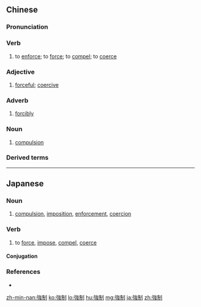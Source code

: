 {{also|强制}}
==Chinese==
{{zh-forms|s=强制}}

===Pronunciation===
{{zh-pron
|m=強zhì
|c=koeng4 zai3,koeng5 zai3
|mn=xm,qz,tw:kiông-chè/zz:kiâng-chì/twvk:kiâng-chè
|ma=y
|cat=v,a,adv,n
}}

===Verb===
{{zh-verb}}

# to [[enforce]]; to [[force]]; to [[compel]]; to [[coerce]]

===Adjective===
{{zh-adj}}

# {{lb|zh|attributive}} [[forceful]]; [[coercive]]
#: {{zh-x|採取 強制 手段|to adopt '''coercive''' measures}}

===Adverb===
{{zh-adv}}

# [[forcibly]]

===Noun===
{{zh-noun}}

# [[compulsion]]

===Derived terms===
{{zh-der|強制拘留|強制性}}

{{zh-cat|Advanced}}

----

==Japanese==
{{ja-kanjitab|きょう|せい|yomi=on}}

===Noun===
{{ja-noun|きょうせい}}

# [[compulsion]], [[imposition]], [[enforcement]], [[coercion]]

===Verb===
{{ja-verb-suru|tr=trans|きょうせい}}

# to [[force]], [[impose]], [[compel]], [[coerce]]
#: {{ja-usex|労働を'''強制する'''|ろうどう を '''きょうせい する'''|force to work}}

====Conjugation====
{{ja-suru|きょうせい}}

===References===
* {{R:Shogakukan}}

[[zh-min-nan:強制]]
[[ko:強制]]
[[lo:強制]]
[[hu:強制]]
[[mg:強制]]
[[ja:強制]]
[[zh:強制]]